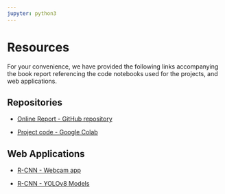 ```yaml
---
jupyter: python3
---
```


# Resources

For your convenience, we have provided the following links accompanying the book report referencing the code notebooks used for the projects, and web applications.

## Repositories

-   [Online Report - GitHub repository](https://github.com/kimerared/R-CNN.git)

-   [Project code - Google Colab](https://colab.research.google.com/drive/1k9wyFE_wHk_ojreXbK_bkvf0ZZ1nM_AV#scrollTo=Gwa9XlpVCxhR)

## Web Applications

-   [R-CNN - Webcam app](https://kimerared.github.io/RCNN-webcam/)

-   [R-CNN - YOLOv8 Models](https://huggingface.co/spaces/hectorgav/RCNN-YOLOv8)
